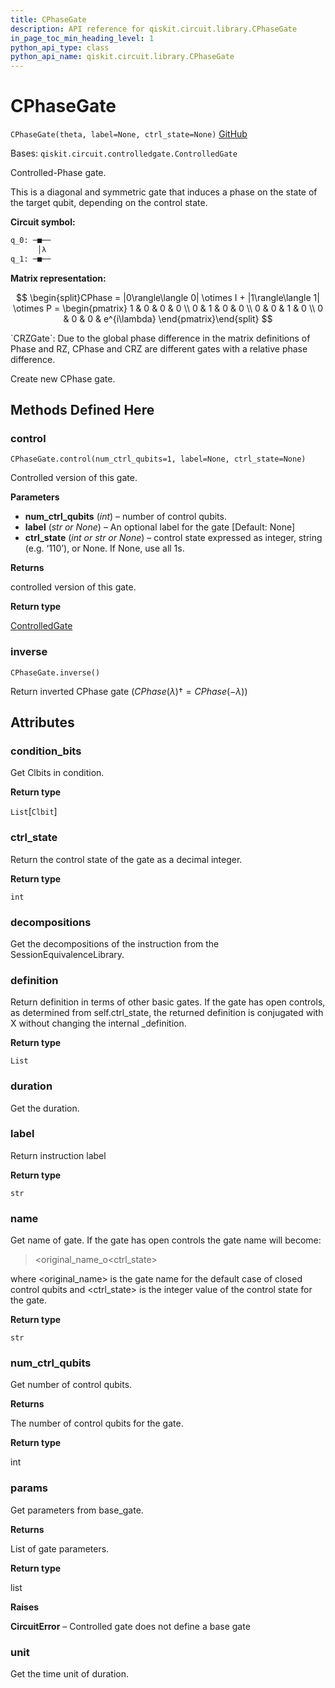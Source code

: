 ```yaml
---
title: CPhaseGate
description: API reference for qiskit.circuit.library.CPhaseGate
in_page_toc_min_heading_level: 1
python_api_type: class
python_api_name: qiskit.circuit.library.CPhaseGate
---
```


# CPhaseGate

<span id="qiskit.circuit.library.CPhaseGate" />

`CPhaseGate(theta, label=None, ctrl_state=None)` [GitHub](https://github.com/qiskit/qiskit/tree/stable/0.19/qiskit/circuit/library/standard_gates/p.py "view source code")

Bases: `qiskit.circuit.controlledgate.ControlledGate`

Controlled-Phase gate.

This is a diagonal and symmetric gate that induces a phase on the state of the target qubit, depending on the control state.

**Circuit symbol:**

```python
q_0: ─■──
      │λ
q_1: ─■──
```

**Matrix representation:**

$$
\begin{split}CPhase =
    |0\rangle\langle 0| \otimes I + |1\rangle\langle 1| \otimes P =
    \begin{pmatrix}
        1 & 0 & 0 & 0 \\
        0 & 1 & 0 & 0 \\
        0 & 0 & 1 & 0 \\
        0 & 0 & 0 & e^{i\lambda}
    \end{pmatrix}\end{split}
$$

<Admonition title="See also" type="note">
  `CRZGate`: Due to the global phase difference in the matrix definitions of Phase and RZ, CPhase and CRZ are different gates with a relative phase difference.
</Admonition>

Create new CPhase gate.

## Methods Defined Here

### control

<span id="qiskit.circuit.library.CPhaseGate.control" />

`CPhaseGate.control(num_ctrl_qubits=1, label=None, ctrl_state=None)`

Controlled version of this gate.

**Parameters**

*   **num\_ctrl\_qubits** (*int*) – number of control qubits.
*   **label** (*str or None*) – An optional label for the gate \[Default: None]
*   **ctrl\_state** (*int or str or None*) – control state expressed as integer, string (e.g. ‘110’), or None. If None, use all 1s.

**Returns**

controlled version of this gate.

**Return type**

[ControlledGate](qiskit.circuit.ControlledGate "qiskit.circuit.ControlledGate")

### inverse

<span id="qiskit.circuit.library.CPhaseGate.inverse" />

`CPhaseGate.inverse()`

Return inverted CPhase gate ($CPhase(\lambda){\dagger} = CPhase(-\lambda)$)

## Attributes

<span id="qiskit.circuit.library.CPhaseGate.condition_bits" />

### condition\_bits

Get Clbits in condition.

**Return type**

`List`\[`Clbit`]

<span id="qiskit.circuit.library.CPhaseGate.ctrl_state" />

### ctrl\_state

Return the control state of the gate as a decimal integer.

**Return type**

`int`

<span id="qiskit.circuit.library.CPhaseGate.decompositions" />

### decompositions

Get the decompositions of the instruction from the SessionEquivalenceLibrary.

<span id="qiskit.circuit.library.CPhaseGate.definition" />

### definition

Return definition in terms of other basic gates. If the gate has open controls, as determined from self.ctrl\_state, the returned definition is conjugated with X without changing the internal \_definition.

**Return type**

`List`

<span id="qiskit.circuit.library.CPhaseGate.duration" />

### duration

Get the duration.

<span id="qiskit.circuit.library.CPhaseGate.label" />

### label

Return instruction label

**Return type**

`str`

<span id="qiskit.circuit.library.CPhaseGate.name" />

### name

Get name of gate. If the gate has open controls the gate name will become:

> \<original\_name\_o\<ctrl\_state>

where \<original\_name> is the gate name for the default case of closed control qubits and \<ctrl\_state> is the integer value of the control state for the gate.

**Return type**

`str`

<span id="qiskit.circuit.library.CPhaseGate.num_ctrl_qubits" />

### num\_ctrl\_qubits

Get number of control qubits.

**Returns**

The number of control qubits for the gate.

**Return type**

int

<span id="qiskit.circuit.library.CPhaseGate.params" />

### params

Get parameters from base\_gate.

**Returns**

List of gate parameters.

**Return type**

list

**Raises**

**CircuitError** – Controlled gate does not define a base gate

<span id="qiskit.circuit.library.CPhaseGate.unit" />

### unit

Get the time unit of duration.

